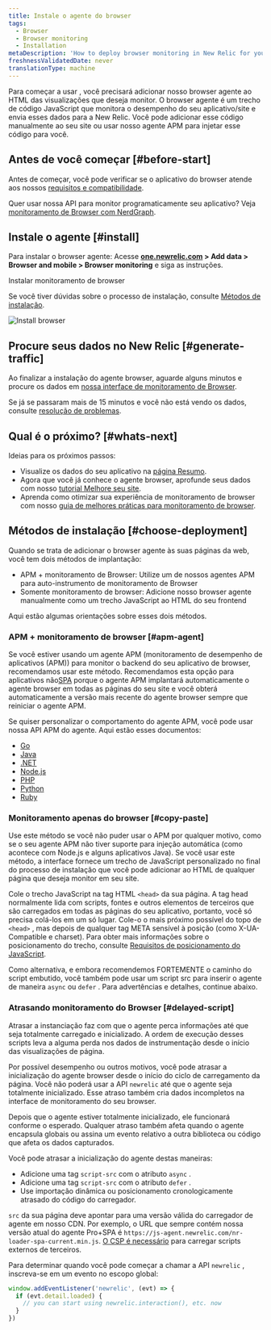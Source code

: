 ```yaml
---
title: Instale o agente do browser
tags:
  - Browser
  - Browser monitoring
  - Installation
metaDescription: 'How to deploy browser monitoring in New Relic for your apps, including UI, copy/paste, and API options.'
freshnessValidatedDate: never
translationType: machine
---
```



Para começar a usar <InlinePopover type="browser"/>, você precisará adicionar nosso browser agente ao HTML das visualizações que deseja monitor. O browser agente é um trecho de código JavaScript que monitora o desempenho do seu aplicativo/site e envia esses dados para a New Relic. Você pode adicionar esse código manualmente ao seu site ou usar nosso agente APM para injetar esse código para você.

## Antes de você começar [#before-start]

Antes de começar, você pode verificar se o aplicativo do browser atende aos nossos [requisitos e compatibilidade](/docs/browser/new-relic-browser/getting-started/compatibility-requirements-browser-monitoring).

Quer usar nossa API para monitor programaticamente seu aplicativo? Veja [monitoramento de Browser com NerdGraph](/docs/apis/nerdgraph/examples/browser-monitoring-config-nerdgraph).

## Instale o agente [#install]

Para instalar o browser agente: Acesse <DNT>**[one.newrelic.com](https://one.newrelic.com) > Add data > Browser and mobile > Browser monitoring**</DNT> e siga as instruções.

<ButtonGroup>
  <ButtonLink
    role="button"
    to="https://onenr.io/0MRNpYqNqQn"
    variant="primary"
  >
    Instalar monitoramento de browser
  </ButtonLink>
</ButtonGroup>

Se você tiver dúvidas sobre o processo de instalação, consulte [Métodos de instalação](#choose-deployment).

<img
  title="Install browser"
  alt="Install browser"
  src={browserInstallBrowser}
/>

## Procure seus dados no New Relic [#generate-traffic]

Ao finalizar a instalação do agente browser, aguarde alguns minutos e procure os dados em [nossa interface de monitoramento de Browser](/docs/browser/browser-monitoring/getting-started/browser-summary-page).

Se já se passaram mais de 15 minutos e você não está vendo os dados, consulte [resolução de problemas](/docs/browser/browser-monitoring/troubleshooting/troubleshoot-your-browser-monitoring-installation/).

## Qual é o próximo? [#whats-next]

Ideias para os próximos passos:

* Visualize os dados do seu aplicativo na [página Resumo](/docs/browser/browser-monitoring/getting-started/browser-summary-page).
* Agora que você já conhece o agente browser, aprofunde seus dados com nosso [tutorial Melhore seu site](/docs/journey-performance/guide-to-monitoring-core-web-vitals).
* Aprenda como otimizar sua experiência de monitoramento de browser com nosso [guia de melhores práticas para monitoramento de browser](/docs/new-relic-solutions/best-practices-guides/full-stack-observability/browser-monitoring-best-practices-guide).

## Métodos de instalação [#choose-deployment]

Quando se trata de adicionar o browser agente às suas páginas da web, você tem dois métodos de implantação:

* APM + monitoramento de Browser: Utilize um de nossos agentes APM para auto-instrumento de monitoramento de Browser
* Somente monitoramento de browser: Adicione nosso browser agente manualmente como um trecho JavaScript ao HTML do seu frontend

Aqui estão algumas orientações sobre esses dois métodos.

### APM + monitoramento de browser [#apm-agent]

Se você estiver usando um agente APM (monitoramento de desempenho de aplicativos (APM)) para monitor o backend do seu aplicativo de browser, recomendamos usar este método. Recomendamos esta opção para aplicativos não[SPA](/docs/browser/single-page-app-monitoring/get-started/introduction-single-page-app-monitoring) porque o agente APM implantará automaticamente o agente browser em todas as páginas do seu site e você obterá automaticamente a versão mais recente do agente browser sempre que reiniciar o agente APM.

Se quiser personalizar o comportamento do agente APM, você pode usar nossa API APM do agente. Aqui estão esses documentos:

* [Go](/docs/agents/go-agent/features/install-new-relic-browser-go-apps)
* [Java](/docs/agents/java-agent/instrumentation/page-load-timing-java)
* [.NET](/docs/agents/net-agent/features/page-load-timing-net)
* [Node.js](/docs/agents/nodejs-agent/supported-features/page-load-timing-nodejs)
* [PHP](/docs/agents/php-agent/features/page-load-timing-php)
* [Python](/docs/agents/python-agent/supported-features/page-load-timing-python)
* [Ruby](/docs/agents/ruby-agent/features/page-load-timing-ruby)

### Monitoramento apenas do browser [#copy-paste]

Use este método se você não puder usar o APM por qualquer motivo, como se o seu agente APM não tiver suporte para injeção automática (como acontece com Node.js e alguns aplicativos Java). Se você usar este método, a interface fornece um trecho de JavaScript personalizado no final do processo de instalação que você pode adicionar ao HTML de qualquer página que deseja monitor em seu site.

Cole o trecho JavaScript na tag HTML `<head>` da sua página. A tag head normalmente lida com scripts, fontes e outros elementos de terceiros que são carregados em todas as páginas do seu aplicativo, portanto, você só precisa colá-los em um só lugar. Cole-o o mais próximo possível do topo de `<head>` , mas depois de qualquer tag META sensível à posição (como X-UA-Compatible e charset). Para obter mais informações sobre o posicionamento do trecho, consulte [Requisitos de posicionamento do JavaScript](/docs/browser/new-relic-browser/page-load-timing-resources/instrumentation-browser-monitoring#javascript-placement).

Como alternativa, e embora recomendemos FORTEMENTE o caminho do script embutido, você também pode usar um script src para inserir o agente de maneira `async` ou `defer` . Para advertências e detalhes, continue abaixo.

### Atrasando monitoramento do Browser [#delayed-script]

<Callout variant="caution">
  Atrasar a instanciação faz com que o agente perca informações até que seja totalmente carregado e inicializado. A ordem de execução desses scripts leva a alguma perda nos dados de instrumentação desde o início das visualizações de página.
</Callout>

Por possível desempenho ou outros motivos, você pode atrasar a inicialização do agente browser desde o início do ciclo de carregamento da página. Você não poderá usar a API `newrelic` até que o agente seja totalmente inicializado. Esse atraso também cria dados incompletos na interface de monitoramento do seu browser.

Depois que o agente estiver totalmente inicializado, ele funcionará conforme o esperado. Qualquer atraso também afeta quando o agente encapsula globais ou assina um evento relativo a outra biblioteca ou código que afeta os dados capturados.

Você pode atrasar a inicialização do agente destas maneiras:

* Adicione uma tag `script-src` com o atributo `async` .
* Adicione uma tag `script-src` com o atributo `defer` .
* Use importação dinâmica ou posicionamento cronologicamente atrasado do código do carregador.

`src` da sua página deve apontar para uma versão válida do carregador de agente em nosso CDN. Por exemplo, o URL que sempre contém nossa versão atual do agente Pro+SPA é `https://js-agent.newrelic.com/nr-loader-spa-current.min.js`. [O CSP é necessário](/docs/browser/new-relic-browser/getting-started/compatibility-requirements-browser-monitoring#csp) para carregar scripts externos de terceiros.

Para determinar quando você pode começar a chamar a API `newrelic` , inscreva-se em um evento no escopo global:

```js
window.addEventListener('newrelic', (evt) => {
  if (evt.detail.loaded) {
    // you can start using newrelic.interaction(), etc. now
  }
})
```

<InstallFeedback/>